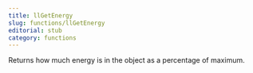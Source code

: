 ```yaml
---
title: llGetEnergy
slug: functions/llGetEnergy
editorial: stub
category: functions
---
```


<LSLFunction
	name="llGetEnergy"
	returnType="float"
/>

Returns how much energy is in the object as a percentage of maximum.
